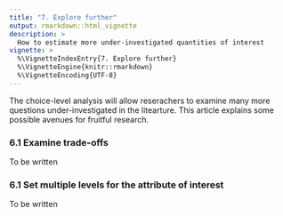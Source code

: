 ```yaml
---
title: "7. Explore further"
output: rmarkdown::html_vignette
description: >
  How to estimate more under-investigated quantities of interest
vignette: >
  %\VignetteIndexEntry{7. Explore further}
  %\VignetteEngine{knitr::rmarkdown}
  %\VignetteEncoding{UTF-8}
---
```


The choice-level analysis will allow reserachers to examine many more questions under-investigated in the litearture. This article explains some possible avenues for fruitful research. 

### 6.1 Examine trade-offs

To be written

### 6.1 Set multiple levels for the attribute of interest

To be written


